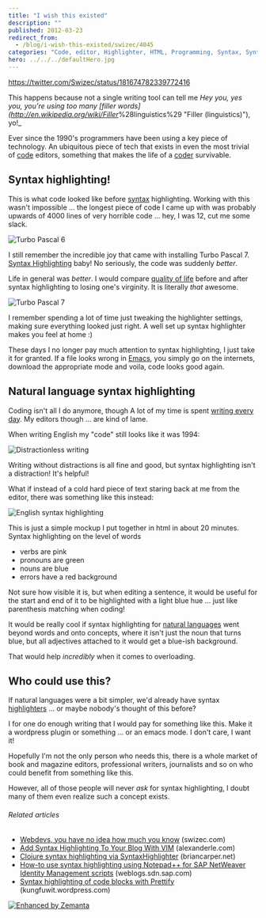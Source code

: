 ```yaml
---
title: "I wish this existed"
description: ""
published: 2012-03-23
redirect_from:
  - /blog/i-wish-this-existed/swizec/4045
categories: "Code, editor, Highlighter, HTML, Programming, Syntax, Syntax highlighting, Turbo Pascal, Uncategorized"
hero: ../../../defaultHero.jpg
---
```


https://twitter.com/Swizec/status/181674782339772416

This happens because not a single writing tool can tell me _Hey you, yes you, you're using too many [filler words]\(<http://en.wikipedia.org/wiki/Filler>_%28linguistics%29 "Filler (linguistics)"), yo!\_

Ever since the 1990's programmers have been using a key piece of technology. An ubiquitous piece of tech that exists in even the most trivial of [code](http://en.wikipedia.org/wiki/Code "Code") editors, something that makes the life of a [coder](http://en.wikipedia.org/wiki/Programmer "Programmer") survivable.

## Syntax highlighting!

This is what code looked like before [syntax](http://en.wikipedia.org/wiki/Syntax "Syntax") highlighting. Working with this wasn't impossible ... the longest piece of code I came up with was probably upwards of 4000 lines of very horrible code ... hey, I was 12, cut me some slack.

![Turbo Pascal 6](https://swizec.com/wp-content/uploads/2012/03/turbo_pascal.png "Turbo Pascal 6")

I still remember the incredible joy that came with installing Turbo Pascal 7. [Syntax Highlighting](http://en.wikipedia.org/wiki/Syntax_highlighting "Syntax highlighting") baby! No seriously, the code was suddenly _better_.

Life in general was _better_. I would compare [quality of life](http://en.wikipedia.org/wiki/Quality_of_life "Quality of life") before and after syntax highlighting to losing one's virginity. It is literally _that_ awesome.

![Turbo Pascal 7](https://swizec.com/wp-content/uploads/2012/03/turbo_pascal_7_scholl_pack_13_640966.png "Turbo Pascal 7")

I remember spending a lot of time just tweaking the highlighter settings, making sure everything looked just right. A well set up syntax highlighter makes you feel at home :)

These days I no longer pay much attention to syntax highlighting, I just take it for granted. If a file looks wrong in [Emacs](http://www.gnu.org/software/emacs "Emacs"), you simply go on the internets, download the appropriate mode and voila, code looks good again.

## Natural language syntax highlighting

Coding isn't all I do anymore, though A lot of my time is spent [writing every day](https://swizec.com/blog/on-writing-every-day/swizec/3058). My editors though ... are kind of lame.

When writing English my "code" still looks like it was 1994:

![Distractionless writing](https://swizec.com/wp-content/uploads/2012/03/Screen-Shot-2012-03-23-at-11.57.31-AM.png "Distractionless writing")

Writing without distractions is all fine and good, but syntax highlighting isn't a distraction! It's helpful!

What if instead of a cold hard piece of text staring back at me from the editor, there was something like this instead:

![English syntax highlighting](https://swizec.com/wp-content/uploads/2012/03/Screen-Shot-2012-03-23-at-12.34.24-PM.png "English syntax highlighting")

This is just a simple mockup I put together in html in about 20 minutes. Syntax highlighting on the level of words

- verbs are pink
- pronouns are green
- nouns are blue
- errors have a red background

Not sure how visible it is, but when editing a sentence, it would be useful for the start and end of it to be highlighted with a light blue hue ... just like parenthesis matching when coding!

It would be really cool if syntax highlighting for [natural languages](http://en.wikipedia.org/wiki/Natural_language "Natural language") went beyond words and onto concepts, where it isn't just the noun that turns blue, but all adjectives attached to it would get a blue-ish background.

That would help _incredibly_ when it comes to overloading.

## Who could use this?

If natural languages were a bit simpler, we'd already have syntax [highlighters](http://en.wikipedia.org/wiki/Highlighter "Highlighter") ... or maybe nobody's thought of this before?

I for one do enough writing that I would pay for something like this. Make it a wordpress plugin or something ... or an emacs mode. I don't care, I want it!

Hopefully I'm not the only person who needs this, there is a whole market of book and magazine editors, professional writers, journalists and so on who could benefit from something like this.

However, all of those people will never _ask_ for syntax highlighting, I doubt many of them even realize such a concept exists.

###### Related articles

- [Webdevs, you have no idea how much you know](https://swizec.com/blog/webdevs-you-have-no-idea-how-much-you-know/swizec/3891) (swizec.com)
- [Add Syntax Highlighting To Your Blog With VIM](http://alexanderle.com/blog/2012/03/17/syntax-highlighting-with-gvim.html) (alexanderle.com)
- [Clojure syntax highlighting via SyntaxHighlighter](http://briancarper.net/blog/556/clojure-syntax-highlighting-via-syntaxhighlighter) (briancarper.net)
- [How-to use syntax highlighting using Notepad++ for SAP NetWeaver Identity Management scripts](http://weblogs.sdn.sap.com/pub/wlg/28805) (weblogs.sdn.sap.com)
- [Syntax highlighting of code blocks with Prettify](http://kungfuwit.wordpress.com/2012/02/22/syntax-highlighting-for-code-blocks-in-madcap-flare-with-prettify/) (kungfuwit.wordpress.com)

[![Enhanced by Zemanta](https://img.zemanta.com/zemified_e.png?x-id=a7e90941-a919-4af3-8fc0-ae8f05b19449)](http://www.zemanta.com/ "Enhanced by Zemanta")
